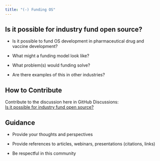 ```yaml
---
title: "(-) Funding OS"
---
```


## Is it possible for industry fund open source?

-   Is it possible to fund OS development in pharmaceutical drug and vaccine development?

-   What might a funding model look like?

-   What problem(s) would funding solve?

-   Are there examples of this in other industries?

## How to Contribute

Contribute to the discussion here in GitHub Discussions:\
[Is it possible for industry fund open source?](https://github.com/phuse-org/OSTCDA/discussions/13){target="_blank"}

## Guidance

-   Provide your thoughts and perspectives

-   Provide references to articles, webinars, presentations (citations, links)

-   Be respectful in this community
